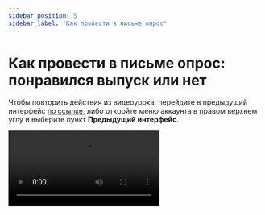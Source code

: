 ```yaml
---
sidebar_position: 5
sidebar_label: 'Как провести в письме опрос'
---
```



# Как провести в письме опрос: понравился выпуск или нет

Чтобы повторить действия из видеоурока, перейдите в предыдущий интерфейс [по ссылке](https://sendsay.ru/account/#dashboard), либо откройте меню аккаунта в правом верхнем углу и выберите пункт **Предыдущий интерфейс**.

<Video src="https://rutube.ru/play/embed/4bd7da31b2df484dbfda4166a501d5f3" />

Посмотреть видеоурок можно также на [YouTube](https://youtu.be/rCW-hWS-Apg?si=fKLq5c3lueUPscAQ).

**Читайте также:**<br/>
[Как провести опрос](https://docs.sendsay.ru/forms/how-to-conduct-a-poll/)
